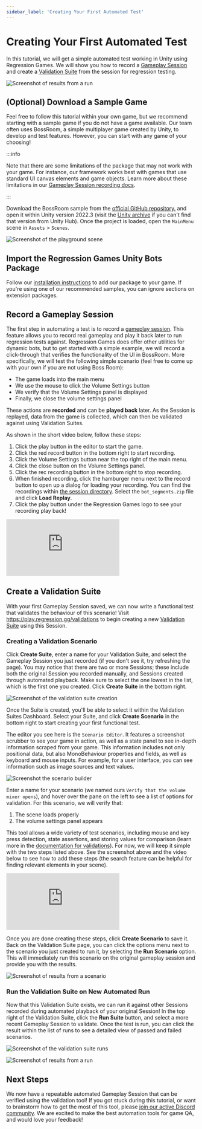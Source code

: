 ```yaml
---
sidebar_label: 'Creating Your First Automated Test'
---
```


# Creating Your First Automated Test

In this tutorial, we will get a simple automated test working in Unity using Regression Games.
We will show you how to
record a [Gameplay Session](../core-concepts/gameplay-sessions/gameplay-sessions-getting-started)
and create a [Validation Suite](../core-concepts/validation-suites/validation-suites-getting-started)
from the session for regression testing.

![Screenshot of results from a run](img/creating-your-first-automated-test/run-details.png)

## (Optional) Download a Sample Game

Feel free to follow this tutorial within your own game,
but we recommend starting with a sample game if you do not have a game available.
Our team often uses BossRoom, a simple multiplayer game created by Unity, to develop and test features.
However, you can start with any game of your choosing!

:::info

Note that there are some limitations of the package that may not work with your game. For instance, our framework
works best with games that use standard UI canvas elements and game objects. Learn
more about these limitations in our [Gameplay Session recording docs](../core-concepts/gameplay-sessions/gameplay-sessions-getting-started).

:::

Download the BossRoom sample from the [official GitHub repository.](https://github.com/Unity-Technologies/com.unity.multiplayer.samples.coop)
and open it within Unity version 2022.3 (visit the [Unity archive](https://unity.com/releases/editor/whats-new/2022.3.27) if
you can't find that version from Unity Hub).
Once the project is loaded, open the `MainMenu` scene in `Assets` > `Scenes`.

![Screenshot of the playground scene](img/creating-your-first-automated-test/bossroom.png)

## Import the Regression Games Unity Bots Package

Follow our [installation instructions](installing-regression-games) to add our package to your game.
If you're using one of our recommended samples, you can ignore sections on extension packages.

## Record a Gameplay Session

The first step in automating a test is to record a [gameplay session](../core-concepts/gameplay-sessions/gameplay-sessions-getting-started).
This feature allows you to record real gameplay and play it back later to run regression tests against. Regression Games does
offer other utilities for dynamic bots, but to get started with a simple example, we will record a click-through that
verifies the functionality of the UI in BossRoom.
More specifically, we will test the following simple scenario (feel free to come up with your own if you are not using Boss Room):

* The game loads into the main menu
* We use the mouse to click the Volume Settings button
* We verify that the Volume Settings panel is displayed
* Finally, we close the volume settings panel

These actions are **recorded** and can be **played back** later. As the Session is replayed, data from the
game is collected, which can then be validated against using Validation Suites.

As shown in the short video below, follow these steps:

1. Click the play button in the editor to start the game.
1. Click the red record button in the bottom right to start recording.
1. Click the Volume Settings button near the top right of the main menu.
1. Click the close button on the Volume Settings panel.
1. Click the rec recording button in the bottom right to stop recording.
1. When finished recording, click the hamburger menu next to the record button to open up a dialog for loading your
recording. You can find the recordings within [the session directory](../core-concepts/gameplay-sessions/gameplay-sessions-reference#folder-and-file-structure).
Select the `bot_segments.zip` file and click **Load Replay**.
1. Click the play button under the Regression Games logo to see your recording play back!

<div style={{position: "relative", paddingBottom: "50.40485829959515%", height: 0}}><iframe src="https://www.loom.com/embed/1a88ffcad1ff49d6940473d5637e35ed?sid=336eaf3b-208c-4ea3-a0b3-c6ad3d2d2cee" frameborder="0" webkitallowfullscreen mozallowfullscreen allowfullscreen style={{position: "absolute", top: 0, left: 0, width: "100%", height: "100%"}}></iframe></div>

## Create a Validation Suite

With your first Gameplay Session saved, we can now write a functional test that validates the behaviour of this
scenario! Visit https://play.regression.gg/validations to begin creating a new
[Validation Suite](../core-concepts/validation-suites/validation-suites-getting-started) using this Session.

### Creating a Validation Scenario

Click **Create Suite**, enter a name for your Validation Suite, and select the Gameplay Session you just recorded (if
you don't see it, try refreshing the page). You may notice that there are two or more Sessions; these include both
the original Session you recorded manually, and Sessions created through automated playback. Make sure to select the one
lowest in the list, which is the first one you created. Click **Create Suite** in the bottom right.

![Screenshot of the validation suite creation](img/creating-your-first-automated-test/create-validation-suite.png)

Once the Suite is created, you'll be able to select it within the Validation Suites Dashboard. Select your Suite, and
click **Create Scenario** in the bottom right to start creating your first functional test.

The editor you see here is the `Scenario Editor`. It features a screenshot scrubber to see your game in action, as well
as a state panel to see in-depth information scraped from your game. This information includes not only positional data,
but also MonoBehaviour properties and fields, as well as keyboard and mouse inputs. For example, for a user interface, you can
see information such as image sources and text values.

![Screenshot the scenario builder](img/creating-your-first-automated-test/create-validation-suite.png)

Enter a name for your scenario (we named ours `Verify that the volume mixer opens`), and hover over the pane on the left to
see a list of options for validation. For this scenario, we will verify that:

1. The scene loads properly
2. The volume settings panel appears

This tool allows a wide variety of test scenarios, including mouse and key press detection, state assertions, and
storing values for comparison (learn more in the [documentation for validations](../../core-concepts/validation-suites/validation-scenario-builder-reference)).
For now, we will keep it simple with the two steps listed above. See the screenshot above and the video below to see
how to add these steps (the search feature can be helpful for finding relevant elements in your scene).

<div style={{position: "relative", paddingBottom: "50.40485829959515%", height: 0}}><iframe src="https://www.loom.com/embed/3575d3ef72ae4ebc87dc4eab668d3284?sid=336eaf3b-208c-4ea3-a0b3-c6ad3d2d2cee" frameborder="0" webkitallowfullscreen mozallowfullscreen allowfullscreen style={{position: "absolute", top: 0, left: 0, width: "100%", height: "100%"}}></iframe></div>

Once you are done creating these steps, click **Create Scenario** to save it. Back on the Validation Suite page, you
can click the options menu next to the scenario you just created to run it, by selecting the **Run Scenario** option.
This will immediately run this scenario on the original gameplay session and provide you with the results.

![Screenshot of results from a scenario](img/creating-your-first-automated-test/run-scenario.png)

### Run the Validation Suite on New Automated Run

Now that this Validation Suite exists, we can run it against other Sessions recorded during automated playback of your original Session! In the top
right of the Validation Suite, click the **Run Suite** button, and select a more recent Gameplay Session to validate.
Once the test is run, you can click the result within the list of runs to see a detailed view of passed and failed
scenarios.

![Screenshot of the validation suite runs](img/creating-your-first-automated-test/many-runs.png)

![Screenshot of results from a run](img/creating-your-first-automated-test/run-details.png)

## Next Steps

We now have a repeatable automated Gameplay Session that can be verified using the validation tool! If you got stuck
during this tutorial, or want to brainstorm how to get the most of this tool, please
[join our active Discord community](https://discord.com/invite/925SYVse2H). We are excited to make the best automation
tools for game QA, and would love your feedback!
